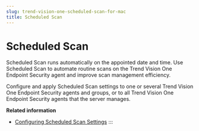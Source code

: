 ```yaml
---
slug: trend-vision-one-scheduled-scan-for-mac
title: Scheduled Scan
---
```

# Scheduled Scan

Scheduled Scan runs automatically on the appointed date and time. Use Scheduled Scan to automate routine scans on the Trend Vision One Endpoint Security agent and improve scan management efficiency.

Configure and apply Scheduled Scan settings to one or several Trend Vision One Endpoint Security agents and groups, or to all Trend Vision One Endpoint Security agents that the server manages.

**Related information**

- [Configuring Scheduled Scan Settings](configuring-scheduled-scan-info.mdx)
:::
